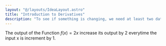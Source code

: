 ```yaml
---
layout: "@/layouts/IdeaLayout.astro"
title: "Introduction to Derivatives"
description: "To see if something is changing, we need at least two data points to see the difference, right?"
---
```



The output of the <Link href="/ideas/function1">Function</Link> $f(x) = 2x$ increase its output by 2 everytime the input x is increment by 1.
